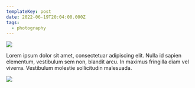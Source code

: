 ```yaml
---
templateKey: post
date: 2022-06-19T20:04:00.000Z
tags:
  - photography
---
```

![](../../static/assets/20220619-IMG_2289.jpg)

Lorem ipsum dolor sit amet, consectetuar adipiscing elit. Nulla id sapien elementum, vestibulum sem non, blandit arcu. In maximus fringilla diam vel viverra. Vestibulum molestie sollicitudin malesuada.

![](../../static/assets/20220619-IMG_2254.jpg)